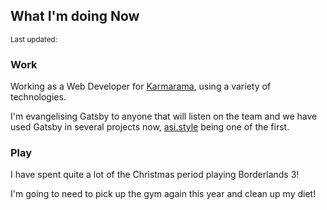 <!-- import { DateUpdated } from '../src/components/date-updated'; -->
<!-- import { Small } from '../src/components/page-elements'; -->

## What I'm doing Now

<Small>
  Last updated: <DateUpdated date={`2019-12-30`} small={`true`} />
</Small>

### Work

Working as a Web Developer for [Karmarama], using a variety of
technologies.

I'm evangelising Gatsby to anyone that will listen on the team and we
have used Gatsby in several projects now, [asi.style] being one of the
first.

### Play

I have spent quite a lot of the Christmas period playing Borderlands
3!

I'm going to need to pick up the gym again this year and clean up my
diet!

<!-- Links -->

[karmarama]: https://www.karmarama.com/
[asi.style]: https://asi.style
